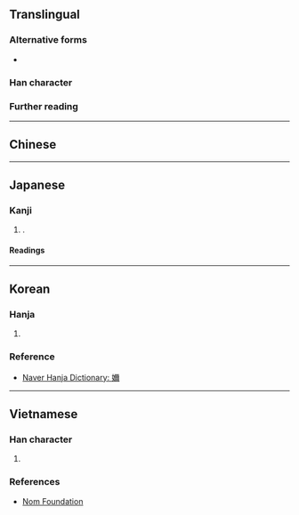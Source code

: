 {{character info}}
==Translingual==

===Alternative forms===
* {{zh-l|妳}}

===Han character===
{{Han char|rn=38|rad=女|as=14|sn=17|four=41427|canj=VMFB|ids=⿰女爾}}

===Further reading===
{{Han ref|kx=0272.470|dkj=06824|dj=0541.060|hdz=21086.020|uh=5B2D}}

----

==Chinese==
{{zh-see|奶|v}}

----

==Japanese==

===Kanji===
{{ja-kanji|grade=|rs=女14|shin=妳}}

# {{ja-kyu sp|妳}}.

====Readings====
{{ja-readings
|goon=ない,ね,に
|kanon=だい,でい,じ<ぢ
|kun=はは-,はぐく-む,あね-
}}

----

==Korean==

===Hanja===
{{ko-hanja|젖|내}}

# {{rfdef|ko|sort=女14}}

===Reference===
* [https://hanja.dict.naver.com/hanja?q=嬭 Naver Hanja Dictionary: 嬭]

----

==Vietnamese==

===Han character===
{{vi-readings|hanviet=nãi,nè,nẽ|nom=nãi|rs=女14}}

# {{rfdef|vi|sort=女14}}

===References===
* [http://nomfoundation.org/common/nom_details.php?codepoint=5B2D Nom Foundation]